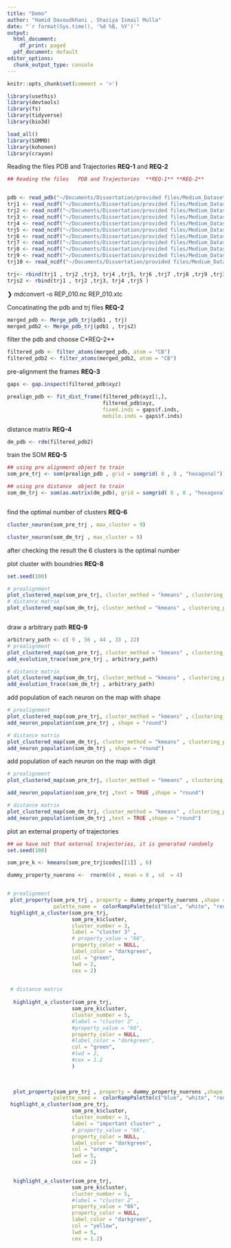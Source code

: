 ```yaml
---
title: "Demo"
author: "Hamid Davoudkhani , Shaziya Ismail Mulla" 
date: "`r format(Sys.time(), '%d %B, %Y')`"
output:
  html_document:
    df_print: paged
  pdf_document: default
editor_options:
  chunk_output_type: console
---
```

```r
knitr::opts_chunk$set(comment = '>')

library(usethis)
library(devtools)
library(fs)
library(tidyverse)
library(bio3d)

load_all()
library(SOMMD)
library(kohonen)
library(crayon)

```


Reading the files   PDB and Trajectories  **REQ-1** and **REQ-2**
```r
## Reading the files   PDB and Trajectories  **REQ-1** **REQ-2**


pdb <- read_pdb("~/Documents/Dissertation/provided files/Medium_Dataset/Medium_Dataset/ref.pdb")
trj1 <- read_ncdf("~/Documents/Dissertation/provided files/Medium_Dataset/Medium_Dataset/TEST_001.nc")
trj2 <- read_ncdf("~/Documents/Dissertation/provided files/Medium_Dataset/Medium_Dataset/REP_002.nc")
trj3 <- read_ncdf("~/Documents/Dissertation/provided files/Medium_Dataset/Medium_Dataset/REP_003.nc")
trj4 <- read_ncdf("~/Documents/Dissertation/provided files/Medium_Dataset/Medium_Dataset/REP_004.nc")
trj5 <- read_ncdf("~/Documents/Dissertation/provided files/Medium_Dataset/Medium_Dataset/REP_005.nc")
trj6 <- read_ncdf("~/Documents/Dissertation/provided files/Medium_Dataset/Medium_Dataset/REP_006.nc")
trj7 <- read_ncdf("~/Documents/Dissertation/provided files/Medium_Dataset/Medium_Dataset/REP_007.nc")
trj8 <- read_ncdf("~/Documents/Dissertation/provided files/Medium_Dataset/Medium_Dataset/REP_008.nc")
trj9 <- read_ncdf("~/Documents/Dissertation/provided files/Medium_Dataset/Medium_Dataset/REP_009.nc")
trj10 <- read_ncdf("~/Documents/Dissertation/provided files/Medium_Dataset/Medium_Dataset/REP_010.nc")

trj<- rbind(trj1 , trj2 ,trj3, trj4 ,trj5, trj6 ,trj7 ,trj8 ,trj9 ,trj10)
trjs2 <- rbind(trj1 , trj2 ,trj3, trj4 ,trj5 )

```


❯ mdconvert -o REP_010.nc  REP_010.xtc


Concatinating the pdb and trj files  **REQ-2**
```r

merged_pdb <- Merge_pdb_trj(pdb1 , trj)
merged_pdb2 <- Merge_pdb_trj(pdb1 , trjs2)

```



filter the pdb and choose C\beta   **REQ-2**
```r

filtered_pdb <- filter_atoms(merged_pdb, atom = "CB")
filtered_pdb2 <- filter_atoms(merged_pdb2, atom = "CB")
```


pre-alignment the frames **REQ-3**
```r

gaps <- gap.inspect(filtered_pdb$xyz)

prealign_pdb <- fit_dist_frame(filtered_pdb$xyz[1,], 
                               filtered_pdb$xyz,
                               fixed.inds = gaps$f.inds,
                               mobile.inds = gaps$f.inds)

```


distance matrix **REQ-4** 

```r

dm_pdb <- rdm(filtered_pdb2)

```



train the SOM **REQ-5** 

```r
## using pre alignment object to train
som_pre_trj <- som(prealign_pdb , grid = somgrid( 8 , 8 , "hexagonal")) 

## using pre distance  object to train
som_dm_trj <- som(as.matrix(dm_pdb), grid = somgrid( 8 , 8 , "hexagonal" ))



```



find the optimal number of clusters  **REQ-6**
```r
cluster_neuron(som_pre_trj , max_cluster = 9)

cluster_neuron(som_dm_trj , max_cluster = 9)


```



after checking the result the 6 clusters is the optimal number

plot cluster with boundries **REQ-8**
```r
set.seed(100)

# prealignment
plot_clustered_map(som_pre_trj, cluster_method = "kmeans" , clustering_parameter = c( 6 , "Hartigan-Wong") , shape = "straight")
# distance matrix
plot_clustered_map(som_dm_trj, cluster_method = "kmeans" , clustering_parameter = c( 6 , "Hartigan-Wong") , shape = "straight")



```

draw a arbitrary path  **REQ-9**
```r
arbitrary_path <- c( 9 , 56 , 44 , 33 , 22)
# prealignment
plot_clustered_map(som_pre_trj, cluster_method = "kmeans" , clustering_parameter = c( 6 , "Hartigan-Wong") , shape = "straight")
add_evolution_trace(som_pre_trj , arbitrary_path)

# distance matrix
plot_clustered_map(som_dm_trj, cluster_method = "kmeans" , clustering_parameter = c( 6 , "Hartigan-Wong") , shape = "straight")
add_evolution_trace(som_dm_trj , arbitrary_path)

```

add population of each neuron on the map with shape

```r

# prealignment
plot_clustered_map(som_pre_trj, cluster_method = "kmeans" , clustering_parameter = c( 6 , "Hartigan-Wong") , shape = "straight")
add_neuron_population(som_pre_trj , shape = "round")

# distance matrix
plot_clustered_map(som_dm_trj, cluster_method = "kmeans" , clustering_parameter = c( 6 , "Hartigan-Wong") , shape = "straight")
add_neuron_population(som_dm_trj , shape = "round")

```



add population of each neuron on the map with digit

```r

# prealignment
plot_clustered_map(som_pre_trj, cluster_method = "kmeans" , clustering_parameter = c( 6 , "Hartigan-Wong") , shape = "straight")

add_neuron_population(som_pre_trj ,text = TRUE ,shape = "round")

# distance matrix
plot_clustered_map(som_dm_trj, cluster_method = "kmeans" , clustering_parameter = c( 6 , "Hartigan-Wong") , shape = "straight")
add_neuron_population(som_dm_trj ,text = TRUE ,shape = "round")

```

plot an external property of trajectories 


```r
## we have not that external trajectories, it is generated randomly
set.seed(100)

som_pre_k <- kmeans(som_pre_trj$codes[[1]] , 6)

dummy_property_nuerons <-  rnorm(64 , mean = 8 , sd  = 4)


# prealignment
 plot_property(som_pre_trj , property = dummy_property_nuerons ,shape = "straight",
               palette_name =  colorRampPalette(c("blue", "white", "red")))
 highlight_a_cluster(som_pre_trj,
                     som_pre_k$cluster,
                     cluster_number = 3,
                     label = "cluster 3" ,
                     # property_value = "66",
                     property_color = NULL,
                     label_color = "darkgreen",
                     col = "green",
                     lwd = 2,
                     cex = 2)

 
 # distance matrix
 
  highlight_a_cluster(som_pre_trj,
                     som_pre_k$cluster,
                     cluster_number = 5,
                     #label = "cluster 2" ,
                     #property_value = "66",
                     property_color = NULL,
                     #label_color = "darkgreen",
                     col = "green",
                     #lwd = 2,
                     #cex = 1.2
                     )

  
  
  plot_property(som_pre_trj , property = dummy_property_nuerons ,shape = "straight",
               palette_name =  colorRampPalette(c("blue", "white", "red")))
 highlight_a_cluster(som_pre_trj,
                     som_pre_k$cluster,
                     cluster_number = 3,
                     label = "important cluster" ,
                     # property_value = "66",
                     property_color = NULL,
                     label_color = "darkgreen",
                     col = "orange",
                     lwd = 5,
                     cex = 2)

 
  highlight_a_cluster(som_pre_trj,
                     som_pre_k$cluster,
                     cluster_number = 5,
                     #label = "cluster 2" ,
                     property_value = "66",
                     property_color = NULL,
                     label_color = "darkgreen",
                     col = "yellow",
                     lwd = 5,
                     cex = 1.2)

```









